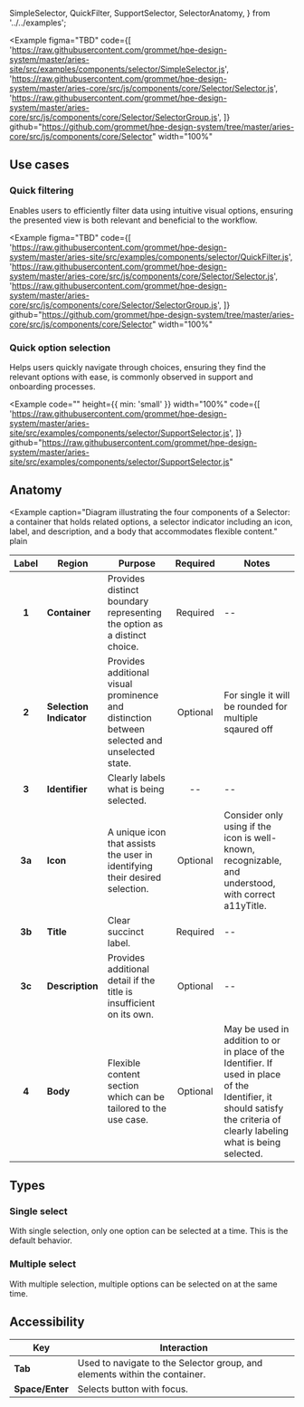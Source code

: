   SimpleSelector,
  QuickFilter,
  SupportSelector,
  SelectorAnatomy,
} from '../../examples';

<Example
  figma="TBD"
  code={[
    'https://raw.githubusercontent.com/grommet/hpe-design-system/master/aries-site/src/examples/components/selector/SimpleSelector.js',
    'https://raw.githubusercontent.com/grommet/hpe-design-system/master/aries-core/src/js/components/core/Selector/Selector.js',
    'https://raw.githubusercontent.com/grommet/hpe-design-system/master/aries-core/src/js/components/core/Selector/SelectorGroup.js',
  ]}
  github="https://github.com/grommet/hpe-design-system/tree/master/aries-core/src/js/components/core/Selector"
  width="100%"
>
  <SimpleSelector />
</Example>

## Use cases

### Quick filtering

Enables users to efficiently filter data using intuitive visual options, ensuring the presented view is both relevant and beneficial to the workflow.

<Example
  figma="TBD"
  code={[
    'https://raw.githubusercontent.com/grommet/hpe-design-system/master/aries-site/src/examples/components/selector/QuickFilter.js',
    'https://raw.githubusercontent.com/grommet/hpe-design-system/master/aries-core/src/js/components/core/Selector/Selector.js',
    'https://raw.githubusercontent.com/grommet/hpe-design-system/master/aries-core/src/js/components/core/Selector/SelectorGroup.js',
  ]}
  github="https://github.com/grommet/hpe-design-system/tree/master/aries-core/src/js/components/core/Selector"
  width="100%"
>
  <QuickFilter />
</Example>

### Quick option selection

Helps users quickly navigate through choices, ensuring they find the relevant options with ease, is commonly observed in support and onboarding processes.

<Example
  code=""
  height={{ min: 'small' }}
  width="100%"
  code={[
    'https://raw.githubusercontent.com/grommet/hpe-design-system/master/aries-site/src/examples/components/selector/SupportSelector.js',
  ]}
  github="https://raw.githubusercontent.com/grommet/hpe-design-system/master/aries-site/src/examples/components/selector/SupportSelector.js"
>
  <SupportSelector />
</Example>

## Anatomy

<Example
  caption="Diagram illustrating the four components of a Selector: a container that holds related options, a selector indicator including an icon,
  label, and description, and a body that accommodates flexible content."
  plain
>
  <SelectorAnatomy />
</Example>


| Label | Region                       | Purpose                                                                                       | Required | Notes                                                   |
| :---: | --------------------         | ----------------------------------------------------------------------------------------------| :------: | ------------------------------------------------------- |
| **1**  | **Container**               | Provides distinct boundary representing the option as a distinct choice.                      | Required |  --  |
| **2**  | **Selection Indicator**     | Provides additional visual prominence and distinction between selected and unselected state.  | Optional | For single it will be rounded for multiple sqaured off  |                                                 
| **3**  | **Identifier**              | Clearly labels what is being selected.                                                        | --       | -- |
| **3a** | **Icon**                    | A unique icon that assists the user in identifying their desired selection.                   | Optional | Consider only using if the icon is well-known, recognizable, and understood, with correct a11yTitle. |
| **3b** | **Title**                   | Clear succinct label.                                                                         | Required | -- |
| **3c** | **Description**             | Provides additional detail if the title is insufficient on its own.                           | Optional | -- |
| **4**  | **Body**                    | Flexible content section which can be tailored to the use case.                               | Optional | May be used in addition to or in place of the Identifier. If used in place of the Identifier, it should satisfy the criteria of clearly labeling what is being selected. |

## Types

### Single select

With single selection, only one option can be selected at a time. This is the default behavior.


### Multiple select

With multiple selection, multiple options can be selected on at the same time.

## Accessibility

| Key                   | Interaction                                                                                                                    |
| --------------------- | ------------------------------------------------------------------------------------------------------------------------------ |
| **Tab**               | Used to navigate to the Selector group, and elements within the container. |                                                                                       |
| **Space/Enter**       | Selects button with focus.  

